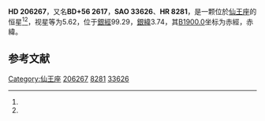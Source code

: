 {{Starbox begin
| name = HD 206267
}}
{{Starbox observe
| epoch = [[J2000.0|J2000.0]]
| constell = [[仙王座|仙王座]]<ref name=SIMBAD>{{cite web
 | url=http://simbad.u-strasbg.fr/simbad/sim-id?Ident=HR+8281
 | title =Pulsating variable Star
 | publisher=Centre de Données astronomiques de Strasbourg
 | work=SIMBAD
 | accessdate=2012-07-13}}</ref><ref name=DATA>{{cite web
 | url=http://vizier.u-strasbg.fr/viz-bin/VizieR-5?-out.add=.&-source=5050&-corr=PK=HR&-out.max=9999&HR=8281
 | title=VizieR Detailed Page
 | accessdate=2012-07-13
 | archive-date=2016-03-04
 | archive-url=https://web.archive.org/web/20160304195723/http://vizier.u-strasbg.fr/viz-bin/VizieR-5?-out.add=.&-source=5050&-corr=PK=HR&-out.max=9999&HR=8281
 | dead-url=no
 }}</ref>
| 星官 = 
| ra = {{RA|21|38|57.6}}<ref name=SIMBAD /><ref name=DATA />
| dec = {{DEC|+57|29|21}}<ref name=SIMBAD /><ref name=DATA />
| appmag_v = 5.62<ref name=SIMBAD /><ref name=DATA />
}}
{{Starbox character
| class = O6.5V((f))<ref name=SIMBAD /><ref name=DATA />
| b-v = 0.21<ref name=SIMBAD /><ref name=DATA />
| u-b = -0.74<ref name=SIMBAD /><ref name=DATA />
| r-i = <ref name=SIMBAD /><ref name=DATA />
| variable = 
}}
{{Starbox astrometry
| radial_v = -0.74
| prop_mo_ra = -8
| parallax = 
| p_error = 
}}
{{Starbox catalog
| names =BD+56 2617，[[SAO星表|SAO]] 33626，[[HD星表|HD]] 206267，[[HR星表|HR]] 8281}}
{{Starbox reference |Simbad=HR+8281}}
{{Starbox end}}

'''HD 206267'''，又名'''BD+56 2617'''，'''SAO 33626'''、'''HR 8281'''，是一颗位於[[仙王座|仙王座]]的恒星<ref name=SIMBAD /><ref name=DATA />，视星等为5.62，位于[[銀道座標系|銀經]]99.29，[[銀道座標系|銀緯]]3.74，其[[B1900.0|B1900.0]]坐标为赤經{{RA|21|35|51.4}}，赤緯{{DEC|+57|3.74|12}}。

== 参考文献 ==
{{reflist}}

{{star-stub}}

[[Category:仙王座|Category:仙王座]]
[[Category:HD和HDE天體|206267]]
[[Category:HR天體|8281]]
[[Category:SAO天體|33626]]